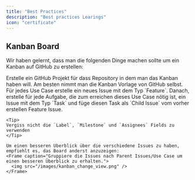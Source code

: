 ```yaml
---
title: "Best Practices"
description: "Best practices Learings"
icon: "certificate"
---
```


## Kanban Board

Wir haben gelernt, dass man die folgenden Dinge machen sollte um ein Kanban auf GitHub zu erstellen:

<Steps>
  <Step title="Erstelle ein GitHub Projekt">
    Erstelle ein GitHub Projekt für dass Repository in dem man das Kanban haben will. 
    <Tip>
    Am besten nimmt man die Kanban Vorlage von GitHub selbst.
    </Tip>
  </Step>
  <Step title="Issues erstellen">
    Für jedes Use Case erstelle ein neues Issue mit dem Typ `Feature`. Danach, erstelle für jede Aufgabe, die zum erreichen dieses Use Case nötig ist, ein Issue mit dem Typ `Task` und füge diesen Task als `Child Issue` vom vorher erstellen Feature Issue.
    
    <Tip>
    Vergiss nicht die `Label`, `Milestone` und `Assignees` Fields zu verwenden
    </Tip>
  </Step>
  <Step title="Ändere die Standardansicht">
    
    Um einen besseren Überblick über die verschiedene Issues zu haben, empfiehlt es, das Board anderst anzuzeigen:
    <Frame caption="Gruppiere die Issues nach Parent Issues/Use Case um einen besseren Überblick zu erhalten.">
      <img src="/images/kanban_change_view.png" />
    </Frame>
  </Step>
</Steps>